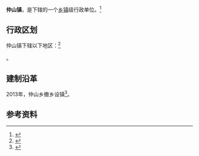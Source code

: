 {{中国乡级行政区|37/08/29/209/000}}

'''仲山镇'''，是{{PRC admin/fullname|37/08/29/209/000|3}}下辖的一个[[乡镇|乡镇]]级行政单位。<ref>{{PRC admin/ref sgc|{{PRC admin/parent|37/08/29/209/000}}}}</ref>

== 行政区划 ==

仲山镇下辖以下地区：<ref>{{PRC admin/ref sgc|37/08/29/209/000}}</ref>

{{PRC admin/children|37/08/29/209/000}}。

== 建制沿革 ==
2013年，仲山乡撤乡设镇<ref>{{Cite web|url=http://www.jnnews.tv/news/2013-02/07/cms322164article.shtml|title=济宁部分县市调整行政区划 多地“乡”改“镇” - 新闻 - 济宁新闻网|accessdate=2017-08-21|work=www.jnnews.tv|archive-url=https://web.archive.org/web/20170821174149/http://www.jnnews.tv/news/2013-02/07/cms322164article.shtml|archive-date=2017-08-21|dead-url=yes}}</ref>。

== 参考资料 ==

{{reflist}}

{{行政区划小作品}}
{{PRC admin/navcat|37/08/29/209/000}}